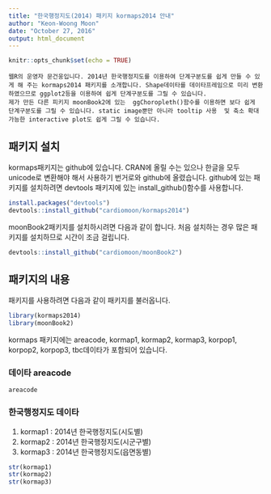 ```yaml
---
title: "한국행정지도(2014) 패키지 kormaps2014 안내"
author: "Keon-Woong Moon"
date: "October 27, 2016"
output: html_document
---
```


```r
knitr::opts_chunk$set(echo = TRUE)
```


```
웹R의 운영자 문건웅입니다. 2014년 한국행정지도를 이용하여 단계구분도를 쉽게 만들 수 있게 해 주는 kormaps2014 패키지를 소개합니다. Shape데이타를 데이타프레임으로 미리 변환하였으므로 ggplot2등을 이용하여 쉽게 단계구분도를 그릴 수 있습니다.
제가 만든 다른 피키지 moonBook2에 있는  ggChoropleth()함수를 이용하면 보다 쉽게 단계구분도를 그릴 수 있습니다. static image뿐만 아니라 tooltip 사용  및 축소 확대 가능한 interactive plot도 쉽게 그릴 수 있습니다.
```

## 패키지 설치

kormaps패키지는 github에 있습니다. CRAN에 올릴 수는 있으나 한글을 모두 unicode로 변환해야 해서 사용하기 번거로와 github에 올렸습니다. github에 있는 패키지를 설치하려면 devtools 패키지에 있는 install_github()함수를 사용합니다. 

```r
install.packages("devtools")
devtools::install_github("cardiomoon/kormaps2014")
```

moonBook2패키지를 설치하시려면 다음과 같이 합니다. 처음 설치하는 경우 많은 패키지를 설치하므로 시간이 조금 걸립니다.

```r
devtools::install_github("cardiomoon/moonBook2")
```


## 패키지의 내용


패키지를 사용하려면 다음과 같이 패키지를 불러옵니다.

```r
library(kormaps2014)
library(moonBook2)
```

kormaps 패키지에는 areacode, kormap1, kormap2, kormap3, korpop1, korpop2, korpop3, tbc데이타가 포함되어 있습니다.

### 데이타 areacode

```r
areacode
```

###  한국행정지도 데이타

1. kormap1 : 2014년 한국행정지도(시도별)
2. kormap2 : 2014년 한국행정지도(시군구별)
3. kormap3 : 2014년 한국행정지도(읍면동별)

```r
str(kormap1)
str(kormap2)
str(kormap3)
```
